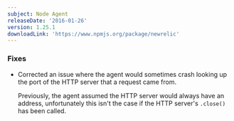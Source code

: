```yaml
---
subject: Node Agent
releaseDate: '2016-01-26'
version: 1.25.1
downloadLink: 'https://www.npmjs.org/package/newrelic'
---
```


### Fixes

* Corrected an issue where the agent would sometimes crash looking up the port of the HTTP server that a request came from.

  Previously, the agent assumed the HTTP server would always have an address, unfortunately this isn't the case if the HTTP server's `.close()` has been called.
